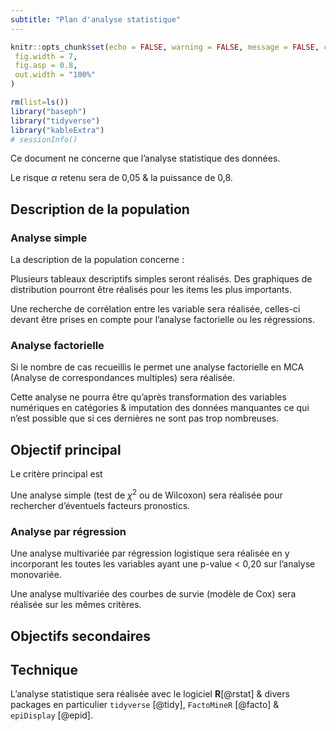 ```yaml
---
subtitle: "Plan d'analyse statistique"
---
```


```r
knitr::opts_chunk$set(echo = FALSE, warning = FALSE, message = FALSE, cache = FALSE,
 fig.width = 7,
 fig.asp = 0.8,
 out.width = "100%"
)
```

```r
rm(list=ls())
library("baseph")
library("tidyverse")
library("kableExtra")
# sessionInfo()
```

Ce document ne concerne que l'analyse statistique des données.

Le risque $\alpha$ retenu sera de 0,05 & la puissance de 0,8.

## Description de la population

### Analyse simple

La description de la population concerne :



Plusieurs tableaux descriptifs simples seront réalisés. Des graphiques de distribution pourront être réalisés pour les items les plus importants.

Une recherche de corrélation entre les variable sera réalisée, celles-ci devant être prises en compte pour l'analyse factorielle ou les régressions.

### Analyse factorielle

Si le nombre de cas recueillis le permet une analyse factorielle en MCA (Analyse de correspondances multiples) sera réalisée.

Cette analyse ne pourra être qu'après transformation des variables numériques en catégories & imputation des données manquantes ce qui n'est possible que si ces dernières ne sont pas trop nombreuses.

## Objectif principal

Le critère principal est 

Une analyse simple (test de $\chi^2$ ou de Wilcoxon) sera réalisée pour rechercher d'éventuels facteurs pronostics.


### Analyse par régression

Une analyse multivariée par régression logistique sera réalisée en y incorporant les toutes les variables ayant une p-value \< 0,20 sur l'analyse monovariée.

Une analyse multivariée des courbes de survie (modèle de Cox) sera réalisée sur les mêmes critères.

## Objectifs secondaires

### 


### 



## Technique {.appendix}

L'analyse statistique sera réalisée avec le logiciel **R**[@rstat] & divers packages en particulier `tidyverse` [@tidy], `FactoMineR` [@facto] & `epiDisplay` [@epid].

